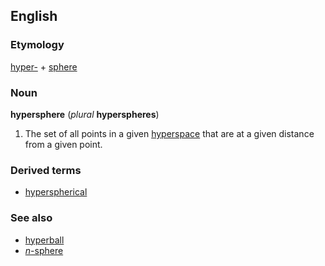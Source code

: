 ==English==
===Etymology===
[[hyper-]] + [[sphere]]

===Noun===
{{wikipedia}}
'''hypersphere''' (''plural'' '''hyperspheres''')

# {{geometry}} The set of all points in a given [[hyperspace]] that are at a given distance from a given point.

===Derived terms===
*[[hyperspherical]]

===See also===
*[[hyperball]]
*[[n-sphere|''n''-sphere]]